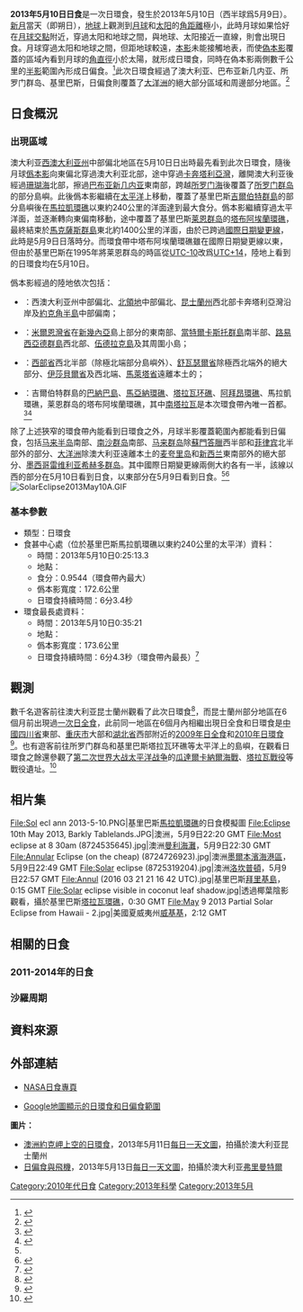 {{noteTA
|G1=地名
|1=zh-cn:麦夸里; zh-tw:麥覺理; zh-hk:麥覺理
}}
{{Infobox solar eclipse
|year             = 2013
|month            = 5
|day              = 10
|image            = Annular Solar Eclipse May 10 2013 Northern Territory Australia.JPG
|caption          = 澳洲{{link-en|倫納泉|Renner Springs|邱吉爾石}}的日環食
|map              = SE2013May10A.png
|map_caption      = 2013年5月10日日環食路徑圖
|nature           = 日環食
|gamma            = -0.2694
|magnitude        = 0.9544
|saros            = 138
|saros_sequence   = 31
|saros_total      = 70
|duration         = 363.4秒（6分3.4秒）
|location         = [[基里巴斯|基里巴斯]][[馬拉凱環礁|馬拉凱環礁]]以東約240公里的太平洋
|coords           = {{coord|2|13.2|N|175|27.9|E}}
|max_width        = {{convert|172.6|km}}
|times_ref        = 
|start_partial    = 
|start_total      = 
|start_central    = 
|greatest_eclipse = 0:25:13.3
|end_central      = 
|end_total        = 
|end_partial      = 
|hour             = 0
|minute           = 25
|second           = 13
|durations        = 
}}
'''2013年5月10日日食'''是一次日環食，發生於2013年5月10日（西半球爲5月9日）。[[新月|新月]]當天（即朔日），[[地球|地球]]上觀測到[[月球|月球]]和[[太阳|太阳]]的[[角距離|角距離]]極小，此時月球如果恰好在[[月球交點|月球交點]]附近，穿過太阳和地球之間，與地球、太阳接近一直線，則會出現日食。月球穿過太阳和地球之間，但距地球較遠，[[本影|本影]]未能接觸地表，而使[[偽本影|偽本影]]覆蓋的區域內看到月球的[[角直徑|角直徑]]小於太陽，就形成日環食，同時在偽本影兩側數千公里的[[半影|半影]]範圍內形成日偏食。<ref name="astron">{{cite web|author=樊忠玉|title=日（月）食|url=http://www.astron.ac.cn/bencandy-51-1630-1.htm|publisher=中国天文科普网|accessdate=2016-01-09|archive-date=2014-09-17|archive-url=https://web.archive.org/web/20140917080048/http://www.astron.ac.cn/bencandy-51-1630-1.htm|dead-url=no}}</ref>此次日環食經過了澳大利亚、巴布亚新几内亚、所罗门群岛、基里巴斯，日偏食則覆蓋了[[大洋洲|大洋洲]]的絕大部分區域和周邊部分地區。<ref name="NASAPDF">{{cite web|author=Fred Espenak|title=Annular Solar Eclipse of 2013 May 10|url=http://eclipse.gsfc.nasa.gov/OH/OHfigures/OH2013-Fig02.pdf|publisher=NASA Eclipse Web Site|accessdate=2016-01-09|archive-date=2016-01-17|archive-url=https://web.archive.org/web/20160117123344/http://eclipse.gsfc.nasa.gov/OH/OHfigures/OH2013-Fig02.pdf|dead-url=no}}{{en}}</ref>

== 日食概況 ==
=== 出現區域 ===

澳大利亚[[西澳大利亚州|西澳大利亚州]]中部偏北地區在5月10日日出時最先看到此次日環食，隨後月球[[僞本影|僞本影]]向東偏北穿過澳大利亚北部，途中穿過[[卡奔塔利亞灣|卡奔塔利亞灣]]，離開澳大利亚後經過[[珊瑚海|珊瑚海]]北部，擦過[[巴布亚新几内亚|巴布亚新几内亚]]東南部，跨越[[所罗门海|所罗门海]]後覆蓋了[[所罗门群岛|所罗门群岛]]的部分島嶼。此後僞本影繼續在[[太平洋|太平洋]]上移動，覆蓋了基里巴斯[[吉爾伯特群島|吉爾伯特群島]]的部分島嶼後在[[馬拉凱環礁|馬拉凱環礁]]以東約240公里的洋面達到最大食分。僞本影繼續穿過太平洋面，並逐漸轉向東偏南移動，途中覆蓋了基里巴斯[[莱恩群岛|莱恩群岛]]的[[塔布阿埃蘭環礁|塔布阿埃蘭環礁]]，最終結束於[[馬克薩斯群島|馬克薩斯群島]]東北約1400公里的洋面，由於已跨過[[國際日期變更線|國際日期變更線]]，此時是5月9日日落時分。而環食帶中塔布阿埃蘭環礁雖在國際日期變更線以東，但由於基里巴斯在1995年將莱恩群岛的時區從[[UTC-10|UTC-10]]改爲[[UTC+14|UTC+14]]，陸地上看到的日環食均在5月10日。

僞本影經過的陸地依次包括：
*{{AUS}}：西澳大利亚州中部偏北、[[北領地|北領地]]中部偏北、[[昆士蘭州|昆士蘭州]]西北部卡奔塔利亞灣沿岸及[[約克角半島|約克角半島]]中部偏南；
*{{PNG}}：[[米爾恩灣省|米爾恩灣省]]在[[新幾內亞|新幾內亞]]島上部分的東南部、[[當特爾卡斯托群島|當特爾卡斯托群島]]南半部、[[路易西亞德群島|路易西亞德群島]]西北部、[[伍德拉克島|伍德拉克島]]及其周圍小島；
*{{SLB}}：[[西部省_(所羅門群島)|西部省]]西北半部（除極北端部分島嶼外）、[[舒瓦瑟爾省|舒瓦瑟爾省]]除極西北端外的絕大部分、[[伊莎貝爾省|伊莎貝爾省]]及西北端、[[馬萊塔省|馬萊塔省]]遠離本土的{{link-en|翁通爪哇環礁|Ontong Java Atoll}}；
*{{KIR}}：吉爾伯特群島的[[巴納巴島|巴納巴島]]、[[馬亞納環礁|馬亞納環礁]]、[[塔拉瓦环礁|塔拉瓦环礁]]、[[阿拜昂環礁|阿拜昂環礁]]、馬拉凱環礁，莱恩群岛的塔布阿埃蘭環礁，其中[[南塔拉瓦|南塔拉瓦]]是本次環食帶內唯一首都。<ref>{{cite web|author=Fred Espenak|title=Annular Solar Eclipse of 2013 May 10 - Google Maps and Solar Eclipse Paths|url=http://eclipse.gsfc.nasa.gov/SEgoogle/SEgoogle2001/SE2013May10Agoogle.html|publisher=NASA Eclipse Web Site|accessdate=2016-01-09|archive-date=2016-03-05|archive-url=https://web.archive.org/web/20160305012612/http://eclipse.gsfc.nasa.gov/SEgoogle/SEgoogle2001/SE2013May10Agoogle.html|dead-url=no}}{{en}}</ref><ref>{{cite web|author=Xavier M. Jubier|title=Kiribati - Australia - 2013 May 10 Annular Solar Eclipse - Interactive Google Map (Kiribati - Australie - Eclipse Annulaire de Soleil du 10 mai 2013 - Cartographie Interactive Google)|url=http://xjubier.free.fr/site_pages/solar_eclipses/ASE_2013_GoogleMapFull.html|accessdate=2016-01-10|archive-date=2015-03-20|archive-url=https://web.archive.org/web/20150320202205/http://xjubier.free.fr/site_pages/solar_eclipses/ASE_2013_GoogleMapFull.html|dead-url=no}}{{fr}}{{en}}</ref>

除了上述狹窄的環食帶內能看到日環食之外，月球半影覆蓋範圍內都能看到日偏食，包括[[马来半岛|马来半岛]]南部、[[南沙群岛|南沙群岛]]南部、[[马来群岛|马来群岛]]除[[蘇門答臘|蘇門答臘]]西半部和[[菲律宾|菲律宾]]北半部外的部分、[[大洋洲|大洋洲]]除澳大利亚遠離本土的[[麦夸里岛|麦夸里岛]]和[[新西兰|新西兰]]東南部外的絕大部分、[[墨西哥|墨西哥]][[雷维利亚希赫多群岛|雷维利亚希赫多群岛]]。其中國際日期變更線兩側大約各有一半，該線以西的部分在5月10日看到日食，以東部分在5月9日看到日食。<ref name="NASAPDF"/><ref>{{cite web|author=Fred Espenak|title=Catalog of Solar Eclipses (2001 to 2100)|url=http://eclipse.gsfc.nasa.gov/SEcat5/SE2001-2100.html|publisher=NASA Eclipse Web Site|accessdate=2016-01-09|archive-date=2008-08-08|archive-url=https://web.archive.org/web/20080808043621/http://eclipse.gsfc.nasa.gov/SEcat5/SE2001-2100.html|dead-url=no}}{{en}}</ref>
[[File:SolarEclipse2013May10A.GIF|thumb]]

=== 基本參數 ===
{{NoteUTC}}
* 類型：日環食
* 食甚中心處（位於基里巴斯馬拉凱環礁以東約240公里的太平洋）資料：
** 時間：2013年5月10日0:25:13.3
** 地點：{{coord|2|13.2|N|175|27.9|E}}
** 食分：0.9544（環食帶內最大）
** 僞本影寬度：172.6公里
** 日環食持續時間：6分3.4秒
* 環食最長處資料：
** 時間：2013年5月10日0:35:21
** 地點：{{coord|2|59|N|177|51|E}}
** 僞本影寬度：173.6公里
** 日環食持續時間：6分4.3秒（環食帶內最長）<ref>{{cite web|author=Fred Espenak|title=Besselian Elements for Annular Solar Eclipse of 2013 May 10|url=http://eclipse.gsfc.nasa.gov/SEbeselm/SEbeselm2001/SE2013May10Abeselm.html|publisher=NASA Eclipse Web Site|accessdate=2016-01-09|archive-date=2016-03-07|archive-url=https://web.archive.org/web/20160307024753/http://eclipse.gsfc.nasa.gov/SEbeselm/SEbeselm2001/SE2013May10Abeselm.html|dead-url=no}}{{en}}</ref>

== 觀測 ==
數千名遊客前往澳大利亚昆士蘭州觀看了此次日環食<ref>{{cite web|title=Australian sky-gazers witness 'ring of fire' annular solar eclipse|url=http://www.rawstory.com/2013/05/australian-sky-gazers-witness-ring-of-fire-annular-solar-eclipse/|work=AGENCE FRANCE-PRESSE|publisher=RawStory|date=2013-05-10|accessdate=2016-01-09|archive-date=2015-12-10|archive-url=https://web.archive.org/web/20151210121743/http://www.rawstory.com/2013/05/australian-sky-gazers-witness-ring-of-fire-annular-solar-eclipse/|dead-url=no}}{{en}}</ref>，而昆士蘭州部分地區在6個月前出現過[[2012年11月13日日食|一次日全食]]，此前同一地區在6個月內相繼出現日全食和日環食是[[中國|中國]][[四川省|四川省]]東部、[[重庆市|重庆市]]大部和[[湖北省|湖北省]]西部附近的[[2009年7月22日日食|2009年日全食]]和[[2010年1月15日日食|2010年日環食]]<ref>{{cite web|title=Solar Eclipse This Week Is Australia's 2nd in 6 Months|url=http://www.space.com/21016-australia-two-solar-eclipses-six-months.html|publisher=Space.com|date=2013-05-08|accessdate=2016-01-09|archive-date=2016-01-26|archive-url=https://web.archive.org/web/20160126050428/http://www.space.com/21016-australia-two-solar-eclipses-six-months.html|dead-url=no}}{{en}}</ref>。也有遊客前往所罗门群岛和基里巴斯塔拉瓦环礁等太平洋上的島嶼，在觀看日環食之餘還參觀了[[第二次世界大战|第二次世界大战]][[太平洋战争|太平洋战争]]的[[瓜達爾卡納爾海戰|瓜達爾卡納爾海戰]]、[[塔拉瓦戰役|塔拉瓦戰役]]等戰役遺址。<ref>{{cite web|title=2013 Tarawa Annular Solar Eclipse Results|url=http://www.eclipsetours.com/completed-tours/2013-tarawa-annular-solar-eclipse-results/|publisher=Eclipse Tours|accessdate=2016-01-09|archive-date=2016-01-22|archive-url=https://web.archive.org/web/20160122024724/http://www.eclipsetours.com/completed-tours/2013-tarawa-annular-solar-eclipse-results/|dead-url=no}}{{en}}</ref>

== 相片集 ==
<gallery>
File:Sol ecl ann 2013-5-10.PNG|基里巴斯[[馬拉凱環礁|馬拉凱環礁]]的日食模擬圖
File:Eclipse 10th May 2013, Barkly Tablelands.JPG|澳洲{{link-en|安東尼潟湖|Anthony Lagoon}}，5月9日22:20 GMT
File:Most eclipse at 8 30am (8724535645).jpg|澳洲[[曼利海灘|曼利海灘]]，5月9日22:30 GMT
File:Annular Eclipse (on the cheap) (8724726923).jpg|澳洲[[墨爾本濱海港區|墨爾本濱海港區]]，5月9日22:49 GMT
File:Solar eclipse (8725319204).jpg|澳洲[[洛坎普頓|洛坎普頓]]，5月9日22:57 GMT
File:Annul (2016 03 21 21 16 42 UTC).jpg|基里巴斯[[拜里基島|拜里基島]]，0:15 GMT
File:Solar eclipse visible in coconut leaf shadow.jpg|透過椰葉陰影觀看，攝於基里巴斯[[塔拉瓦環礁|塔拉瓦環礁]]，0:30 GMT
File:May 9 2013 Partial Solar Eclipse from Hawaii - 2.jpg|美國夏威夷州[[威基基|威基基]]，2:12 GMT
</gallery>

== 相關的日食 ==
===2011-2014年的日食===
{{Solar eclipse set 2011-2014}}

=== 沙羅周期 ===
{{Solar Saros series 138}}

== 資料來源 ==
{{reflist}}

== 外部連結 ==
{{Commons cat|Solar eclipse of 2013 May 10}}
{{日食主題}}
* [http://eclipse.gsfc.nasa.gov/solar.html NASA日食專頁]{{Wayback|url=http://eclipse.gsfc.nasa.gov/solar.html |date=20190108200537 }}{{en}}
{{Solar eclipse NASA reference|2001/SE2013May10A}}
* [http://xjubier.free.fr/site_pages/solar_eclipses/ASE_2013_GoogleMapFull.html Google地圖顯示的日環食和日偏食範圍]{{Wayback|url=http://xjubier.free.fr/site_pages/solar_eclipses/ASE_2013_GoogleMapFull.html |date=20150320202205 }}{{fr}}{{en}}

'''圖片：'''
* [https://web.archive.org/web/20160126175006/http://www.phys.ncku.edu.tw/~astrolab/mirrors/apod/ap130511.html 澳洲約克岬上空的日環食]，2013年5月11日[[每日一天文圖|每日一天文圖]]，拍攝於澳大利亚昆士蘭州{{link-en|柯恩 (昆士蘭州)|Coen, Queensland|柯恩}}
* [https://web.archive.org/web/20160126231304/http://www.phys.ncku.edu.tw/~astrolab/mirrors/apod/ap130513.html 日偏食與飛機]，2013年5月13日[[每日一天文圖|每日一天文圖]]，拍攝於澳大利亚[[弗里曼特爾|弗里曼特爾]]

{{Solar eclipses
|nature=日環食
|previous=[[2012年11月13日日食|2012年11月13日日食]]|natureprevious=日全食
|previoussamenature=[[2012年5月20日日食|2012年5月20日日食]]
|next=[[2013年11月3日日食|2013年11月3日日食]]|naturenext=全環食
|nextsamenature=[[2014年4月29日日食|2014年4月29日日食]]
}}
{{日食}}

[[Category:2010年代日食|Category:2010年代日食]]
[[Category:2013年科學|Category:2013年科學]]
[[Category:2013年5月|Category:2013年5月]]
